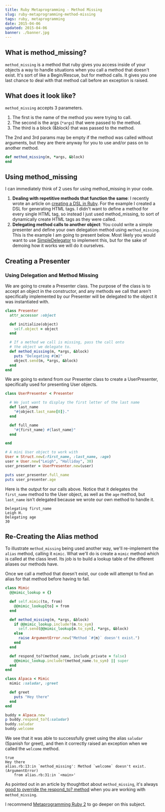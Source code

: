 ```yaml
---
title: Ruby Metaprogramming - Method Missing
slug: ruby-metaprogramming-method-missing
tags: ruby, metaprogramming
date: 2015-04-06
updated: 2015-04-06
banner: ./banner.jpg
---
```


## What is method_missing?

`method_missing` is a method that ruby gives you access inside of your objects a way to handle situations when you call a method that doesn't exist. It's sort of like a Begin/Rescue, but for method calls. It gives you one last chance to deal with that method call before an exception is raised.

## What does it look like?

`method_missing` accepts 3 parameters.

1. The first is the name of the method you were trying to call.
2. The second is the args (`*args`) that were passed to the method.
3. The third is a block (&block) that was passed to the method.

The 2nd and 3rd params may be empty if the method was called without arguments, but they are there anyway for you to use and/or pass on to another method.

```ruby
def method_missing(m, *args, &block)
end
```

## Using method_missing

I can immediately think of 2 uses for using method_missing in your code.

1. **Dealing with repetitive methods that function the same**: I recently wrote an article on [creating a DSL in Ruby](http://www.leighhalliday.com/creating-ruby-dsl). For the example I created a DSL for generating HTML tags. I didn't want to define a method for every single HTML tag, so instead I just used method_missing, to sort of dynamically create HTML tags as they were called.
2. **Delegating method calls to another object**: You could write a simple presenter and define your own delegation method using `method_missing`. This is the example I am going to present below. Most likely you would want to use [SimpleDelegator](http://ruby-doc.org/stdlib-2.1.0/libdoc/delegate/rdoc/SimpleDelegator.html) to implement this, but for the sake of demoing how it works we will do it ourselves.

## Creating a Presenter

### Using Delegation and Method Missing

We are going to create a Presenter class. The purpose of the class is to accept an object in the constructor, and any methods we call that aren't specifically implemented by our Presenter will be delegated to the object it was instantiated with.

```ruby
class Presenter
  attr_accessor :object

  def initialize(object)
    self.object = object
  end

  # If a method we call is missing, pass the call onto
  # the object we delegate to.
  def method_missing(m, *args, &block)
    puts "Delegating #{m}"
    object.send(m, *args, &block)
  end
end
```

We are going to extend from our Presenter class to create a UserPresenter, specifically used for presenting User objects.

```ruby
class UserPresenter < Presenter

  # We just want to display the first letter of the last name
  def last_name
    "#{object.last_name[0]}."
  end

  def full_name
    "#{first_name} #{last_name}"
  end

end

# A mini User object to work with
User = Struct.new(:first_name, :last_name, :age)
user = User.new("Leigh", "Halliday", 30)
user_presenter = UserPresenter.new(user)

puts user_presenter.full_name
puts user_presenter.age
```

Here is the output for our calls above. Notice that it delegates the `first_name` method to the User object, as well as the `age` method, but `last_name` isn't delegated because we wrote our own method to handle it.

```
Delegating first_name
Leigh H.
Delegating age
30
```

## Re-Creating the Alias method

To illustrate `method_missing` being used another way, we'll re-implement the `alias` method, calling it `mimic`. What we'll do is create a `mimic` method which is called at the class level. Its job is to build a lookup table of the different aliases our methods have.

Once we call a method that doesn't exist, our code will attempt to find an alias for that method before having to fail.

```ruby
class Mimic
  @@mimic_lookup = {}

  def self.mimic(to, from)
    @@mimic_lookup[to] = from
  end

  def method_missing(m, *args, &block)
    if @@mimic_lookup.include?(m.to_sym)
      self.send(@@mimic_lookup[m.to_sym], *args, &block)
    else
      raise ArgumentError.new("Method `#{m}` doesn't exist.")
    end
  end

  def respond_to?(method_name, include_private = false)
    @@mimic_lookup.include?(method_name.to_sym) || super
  end
end

class Alpaca < Mimic
  mimic :saludar, :greet

  def greet
    puts "Hey there"
  end
end

buddy = Alpaca.new
p buddy.respond_to?(:saludar)
buddy.saludar
buddy.welcome
```

We see that it was able to successfully greet using the alias `saludar` (Spanish for greet), and then it correctly raised an exception when we called the `welcome` method.

```
true
Hey there
alias.rb:13:in `method_missing': Method `welcome` doesn't exist. (ArgumentError)
	from alias.rb:31:in `<main>'
```

As pointed out in an article by thoughtbot about `method_missing`, it's always [good to override the respond_to? method](https://robots.thoughtbot.com/always-define-respond-to-missing-when-overriding) when you are working with `method_missing`.

I recommend [Metaprogramming Ruby 2](https://amzn.to/2pyq8pm) to go deeper on this subject.
